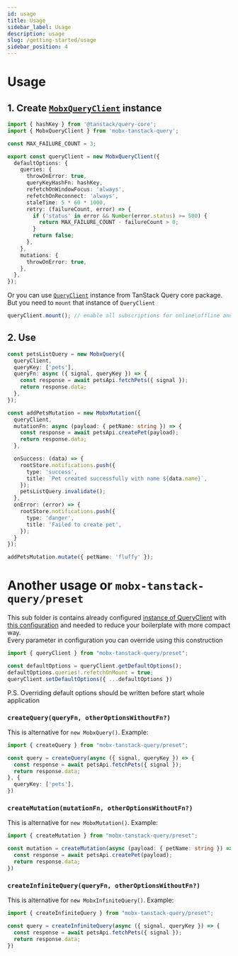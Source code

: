 ```yaml
---
id: usage
title: Usage
sidebar_label: Usage
description: usage
slug: /getting-started/usage
sidebar_position: 4
---
```


# Usage  

## 1. Create [`MobxQueryClient`](/api/mobx-query-client/overview) instance  

```ts title="@/shared/lib/tanstack-query/query-client.ts"  
import { hashKey } from '@tanstack/query-core';
import { MobxQueryClient } from 'mobx-tanstack-query';

const MAX_FAILURE_COUNT = 3;

export const queryClient = new MobxQueryClient({
  defaultOptions: {
    queries: {
      throwOnError: true,
      queryKeyHashFn: hashKey,
      refetchOnWindowFocus: 'always',
      refetchOnReconnect: 'always',
      staleTime: 5 * 60 * 1000,
      retry: (failureCount, error) => {
        if ('status' in error && Number(error.status) >= 500) {
          return MAX_FAILURE_COUNT - failureCount > 0;
        }
        return false;
      },
    },
    mutations: {
      throwOnError: true,
    },
  },
});
```

Or you can use [`QueryClient`](https://tanstack.com/query/v5/docs/reference/QueryClient) instance from TanStack Query core package.  
But you need to `mount` that instance of `QueryClient`   

```ts
queryClient.mount(); // enable all subscriptions for online\offline and window focus/blur
```


## 2. Use   

```ts
const petsListQuery = new MobxQuery({
  queryClient,
  queryKey: ['pets'],
  queryFn: async ({ signal, queryKey }) => {
    const response = await petsApi.fetchPets({ signal });
    return response.data;
  },
});

const addPetsMutation = new MobxMutation({
  queryClient,
  mutationFn: async (payload: { petName: string }) => {
    const response = await petsApi.createPet(payload);
    return response.data;
  },

  onSuccess: (data) => {
    rootStore.notifications.push({
      type: 'success',
      title: `Pet created successfully with name ${data.name}`,
    });
    petsListQuery.invalidate();
  },
  onError: (error) => {
    rootStore.notifications.push({
      type: 'danger',
      title: 'Failed to create pet',
    });
  }
});

addPetsMutation.mutate({ petName: 'fluffy' });
```


# Another usage or `mobx-tanstack-query/preset`  

This sub folder is contains already configured [instance of QueryClient](/src/preset/query-client.ts) with [this configuration](/src/preset/configs/default-query-client-config.ts) and needed to reduce your boilerplate with more compact way.  
Every parameter in configuration you can override using this construction  
```ts
import { queryClient } from "mobx-tanstack-query/preset";

const defaultOptions = queryClient.getDefaultOptions();
defaultOptions.queries!.refetchOnMount = true;
queryClient.setDefaultOptions({ ...defaultOptions })
```


P.S. Overriding default options should be written before start whole application  


### `createQuery(queryFn, otherOptionsWithoutFn?)`  

This is alternative for `new MobxQuery()`. Example:  

```ts
import { createQuery } from "mobx-tanstack-query/preset";

const query = createQuery(async ({ signal, queryKey }) => {
  const response = await petsApi.fetchPets({ signal });
  return response.data;
}, {
  queryKey: ['pets'],
})
```

### `createMutation(mutationFn, otherOptionsWithoutFn?)`  

This is alternative for `new MobxMutation()`. Example:  

```ts
import { createMutation } from "mobx-tanstack-query/preset";

const mutation = createMutation(async (payload: { petName: string }) => {
  const response = await petsApi.createPet(payload);
  return response.data;
})
```


### `createInfiniteQuery(queryFn, otherOptionsWithoutFn?)`  

This is alternative for `new MobxInfiniteQuery()`. Example:  

```ts
import { createInfiniteQuery } from "mobx-tanstack-query/preset";

const query = createInfiniteQuery(async ({ signal, queryKey }) => {
  const response = await petsApi.fetchPets({ signal });
  return response.data;
})
```

